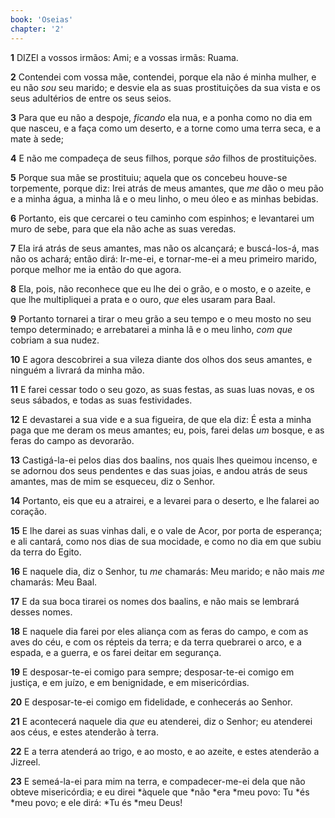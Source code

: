 ```yaml
---
book: 'Oseias'
chapter: '2'
---
```


**1** DIZEI a vossos irmãos: Ami; e a vossas irmãs: Ruama.

**2** Contendei com vossa mãe, contendei, porque ela não é minha mulher, e eu não _sou_ seu marido; e desvie ela as suas prostituições da sua vista e os seus adultérios de entre os seus seios.

**3** Para que eu não a despoje, _ficando_ ela nua, e a ponha como no dia em que nasceu, e a faça como um deserto, e a torne como uma terra seca, e a mate à sede;

**4** E não me compadeça de seus filhos, porque _são_ filhos de prostituições.

**5** Porque sua mãe se prostituiu; aquela que os concebeu houve-se torpemente, porque diz: Irei atrás de meus amantes, que _me_ dão o meu pão e a minha água, a minha lã e o meu linho, o meu óleo e as minhas bebidas.

**6** Portanto, eis que cercarei o teu caminho com espinhos; e levantarei um muro de sebe, para que ela não ache as suas veredas.

**7** Ela irá atrás de seus amantes, mas não os alcançará; e buscá-los-á, mas não os achará; então dirá: Ir-me-ei, e tornar-me-ei a meu primeiro marido, porque melhor me ia então do que agora.

**8** Ela, pois, não reconhece que eu lhe dei o grão, e o mosto, e o azeite, e que lhe multipliquei a prata e o ouro, _que_ eles usaram para Baal.

**9** Portanto tornarei a tirar o meu grão a seu tempo e o meu mosto no seu tempo determinado; e arrebatarei a minha lã e o meu linho, _com que_ cobriam a sua nudez.

**10** E agora descobrirei a sua vileza diante dos olhos dos seus amantes, e ninguém a livrará da minha mão.

**11** E farei cessar todo o seu gozo, as suas festas, as suas luas novas, e os seus sábados, e todas as suas festividades.

**12** E devastarei a sua vide e a sua figueira, de que ela diz: É esta a minha paga que me deram os meus amantes; eu, pois, farei delas _um_ bosque, e as feras do campo as devorarão.

**13** Castigá-la-ei pelos dias dos baalins, nos quais lhes queimou incenso, e se adornou dos seus pendentes e das suas joias, e andou atrás de seus amantes, mas de mim se esqueceu, diz o Senhor.

**14** Portanto, eis que eu a atrairei, e a levarei para o deserto, e lhe falarei ao coração.

**15** E lhe darei as suas vinhas dali, e o vale de Acor, por porta de esperança; e ali cantará, como nos dias de sua mocidade, e como no dia em que subiu da terra do Egito.

**16** E naquele dia, diz o Senhor, tu _me_ chamarás: Meu marido; e não mais _me_ chamarás: Meu Baal.

**17** E da sua boca tirarei os nomes dos baalins, e não mais se lembrará desses nomes.

**18** E naquele dia farei por eles aliança com as feras do campo, e com as aves do céu, e com os répteis da terra; e da terra quebrarei o arco, e a espada, e a guerra, e os farei deitar em segurança.

**19** E desposar-te-ei comigo para sempre; desposar-te-ei comigo em justiça, e em juízo, e em benignidade, e em misericórdias.

**20** E desposar-te-ei comigo em fidelidade, e conhecerás ao Senhor.

**21** E acontecerá naquele dia _que_ eu atenderei, diz o Senhor; eu atenderei aos céus, e estes atenderão à terra.

**22** E a terra atenderá ao trigo, e ao mosto, e ao azeite, e estes atenderão a Jizreel.

**23** E semeá-la-ei para mim na terra, e compadecer-me-ei dela que não obteve misericórdia; e eu direi *àquele que *não *era *meu povo: Tu *és *meu povo; e ele dirá: *Tu és *meu Deus!
